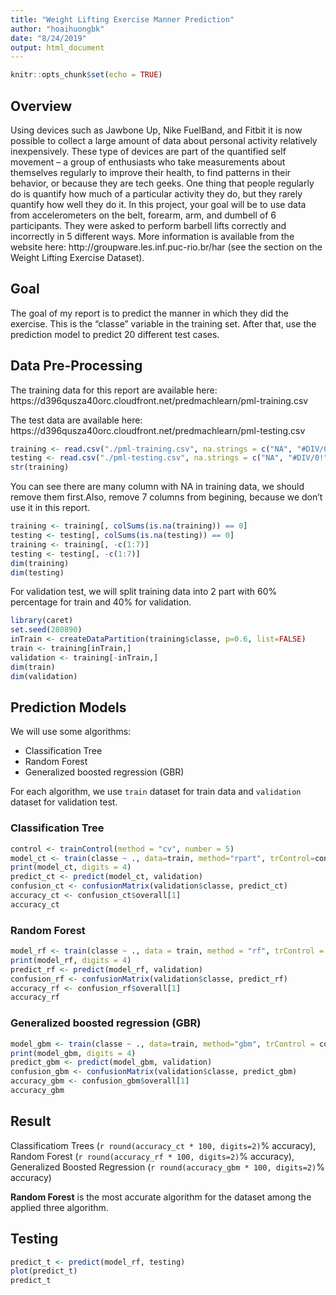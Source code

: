 ```yaml
---
title: "Weight Lifting Exercise Manner Prediction"
author: "hoaihuongbk"
date: "8/24/2019"
output: html_document
---
```


```r
knitr::opts_chunk$set(echo = TRUE)
```

## Overview

Using devices such as Jawbone Up, Nike FuelBand, and Fitbit it is now possible to collect a large amount of data about personal activity relatively inexpensively. These type of devices are part of the quantified self movement – a group of enthusiasts who take measurements about themselves regularly to improve their health, to find patterns in their behavior, or because they are tech geeks. One thing that people regularly do is quantify how much of a particular activity they do, but they rarely quantify how well they do it. In this project, your goal will be to use data from accelerometers on the belt, forearm, arm, and dumbell of 6 participants. They were asked to perform barbell lifts correctly and incorrectly in 5 different ways. More information is available from the website here: http://groupware.les.inf.puc-rio.br/har (see the section on the Weight Lifting Exercise Dataset).

## Goal

The goal of my report is to predict the manner in which they did the exercise. This is the "classe" variable in the training set. After that, use the prediction model to predict 20 different test cases.

## Data Pre-Processing

The training data for this report are available here:
https://d396qusza40orc.cloudfront.net/predmachlearn/pml-training.csv

The test data are available here:
https://d396qusza40orc.cloudfront.net/predmachlearn/pml-testing.csv

```r
training <- read.csv("./pml-training.csv", na.strings = c("NA", "#DIV/0!", ""))
testing <- read.csv("./pml-testing.csv", na.strings = c("NA", "#DIV/0!", ""))
str(training)
```

You can see there are many column with NA in training data, we should remove them first.Also, remove 7 columns from begining, because we don't use it in this report.

```r
training <- training[, colSums(is.na(training)) == 0]
testing <- testing[, colSums(is.na(testing)) == 0]
training <- training[, -c(1:7)]
testing <- testing[, -c(1:7)]
dim(training)
dim(testing)
```

For validation test, we will split training data into 2 part with 60% percentage for train and 40% for validation.

```r
library(caret)
set.seed(280890)
inTrain <- createDataPartition(training$classe, p=0.6, list=FALSE)
train <- training[inTrain,]
validation <- training[-inTrain,]
dim(train)
dim(validation)
```

## Prediction Models

We will use some algorithms:

* Classification Tree
* Random Forest
* Generalized boosted regression (GBR)

For each algorithm, we use `train` dataset for train data and `validation` dataset for validation test.

### Classification Tree

```r
control <- trainControl(method = "cv", number = 5)
model_ct <- train(classe ~ ., data=train, method="rpart", trControl=control)
print(model_ct, digits = 4)
predict_ct <- predict(model_ct, validation)
confusion_ct <- confusionMatrix(validation$classe, predict_ct)
accuracy_ct <- confusion_ct$overall[1]
accuracy_ct
```

### Random Forest

```r
model_rf <- train(classe ~ ., data = train, method = "rf", trControl = control)
print(model_rf, digits = 4)
predict_rf <- predict(model_rf, validation)
confusion_rf <- confusionMatrix(validation$classe, predict_rf)
accuracy_rf <- confusion_rf$overall[1]
accuracy_rf
```

### Generalized boosted regression (GBR)

```r
model_gbm <- train(classe ~ ., data=train, method="gbm", trControl = control, verbose = FALSE)
print(model_gbm, digits = 4)
predict_gbm <- predict(model_gbm, validation)
confusion_gbm <- confusionMatrix(validation$classe, predict_gbm)
accuracy_gbm <- confusion_gbm$overall[1]
accuracy_gbm
```

## Result

Classificatiom Trees (`r round(accuracy_ct * 100, digits=2)`% accuracy), Random Forest (`r round(accuracy_rf * 100, digits=2)`% accuracy), Generalized Boosted Regression (`r round(accuracy_gbm * 100, digits=2)`% accuracy)

**Random Forest** is the most accurate algorithm for the dataset among the applied three algorithm.

## Testing

```r
predict_t <- predict(model_rf, testing)
plot(predict_t)
predict_t
```
